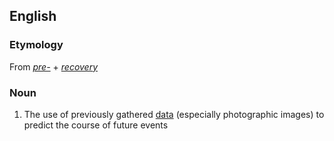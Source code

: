 ==English==

===Etymology===
From ''[[pre-]]'' + ''[[recovery]]''

===Noun===
{{wikipedia}}
{{en-noun|-}}

# The use of previously gathered [[data]] (especially photographic images) to predict the course of future events